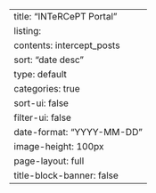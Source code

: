---
title: "INTeRCePT Portal"
listing:
  contents: intercept_posts
  sort: "date desc"
  type: default
  categories: true
  sort-ui: false
  filter-ui: false
  date-format: "YYYY-MM-DD"
  image-height: 100px
page-layout: full
title-block-banner: false
---